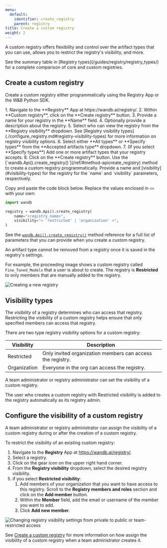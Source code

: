 ```yaml
---
menu:
  default:
    identifier: create_registry
    parent: registry
title: Create a custom registry
weight: 2
---
```


A custom registry offers flexibility and control over the artifact types that you can use, allows you to restrict the registry's visibility, and more.

<Info>
See the summary table in [Registry types](/guides/registry/registry_types/) for a complete comparison of core and custom registries.
</Info>


## Create a custom registry

Create a custom registry either programmatically using the Registry App or the W&B Python SDK.

<Tabs>
<Tab title="Registry App">
1. Navigate to the **Registry** App at https://wandb.ai/registry/.
2. Within **Custom registry**, click on the **Create registry** button.
3. Provide a name for your registry in the **Name** field.
4. Optionally provide a description about the registry.
5. Select who can view the registry from the **Registry visibility** dropdown. See [Registry visibility types](./configure_registry.md#registry-visibility-types) for more information on registry visibility options.
6. Select either **All types** or **Specify types** from the **Accepted artifacts type** dropdown.
7. (If you select **Specify types**) Add one or more artifact types that your registry accepts.
8. Click on the **Create registry** button.
</Tab>
<Tab title="Python SDK">
Use the [`wandb.Api().create_registry()`](/ref/#method-apicreate_registry) method to create a custom registry programmatically. Provide a name and [visibility](#visibility-types) for the registry for the `name` and `visibility` parameters, respectively.

Copy and paste the code block below. Replace the values enclosed in `<>` with your own:

```python
import wandb

registry = wandb.Api().create_registry(
    name="<registry_name>",
    visibility="< 'restricted' | 'organization' >",
)
```

See the  [`wandb.Api().create_registry()`](/ref/#method-apicreate_registry) method reference for a full list of parameters that you can provide when you create a custom registry.
</Tab>
</Tabs>

<Note>
An artifact type cannot be removed from a registry once it is saved in the registry's settings.
</Note>

For example, the proceeding image shows a custom registry called `Fine_Tuned_Models` that a user is about to create. The registry is **Restricted** to only members that are manually added to the registry.

<Frame>
    <img src="/images/registry/create_registry.gif" alt="Creating a new registry"  />
</Frame>

## Visibility types

The *visibility* of a registry determines who can access that registry. Restricting the visibility of a custom registry helps ensure that only specified members can access that registry.

There are two type registry visibility options for a custom registry: 

| Visibility | Description |
| --- | --- | 
| Restricted   | Only invited organization members can access the registry.| 
| Organization | Everyone in the org can access the registry. |

A team administrator or registry administrator can set the visibility of a custom registry.

The user who creates a custom registry with Restricted visibility is added to the registry automatically as its registry admin. 


## Configure the visibility of a custom registry

A team administrator or registry administrator can assign the visibility of a custom registry during or after the creation of a custom registry. 

To restrict the visibility of an existing custom registry:

1. Navigate to the **Registry** App at https://wandb.ai/registry/.
2. Select a registry.
3. Click on the gear icon on the upper right hand corner.
4. From the **Registry visibility** dropdown, select the desired registry visibility.
5. if you select **Restricted visibility**:
   1. Add members of your organization that you want to have access to this registry. Scroll to the **Registry members and roles** section and click on the **Add member** button. 
   2. Within the **Member** field, add the email or username of the member you want to add.
   3. Click **Add new member**.

<Frame>
    <img src="/images/registry/change_registry_visibility.gif" alt="Changing registry visibility settings from private to public or team-restricted access"  />
</Frame>

See [Create a custom registry](./create_registry.md#create-a-custom-registry) for more information on how assign the visibility of a custom registry when a team administrator creates it.

